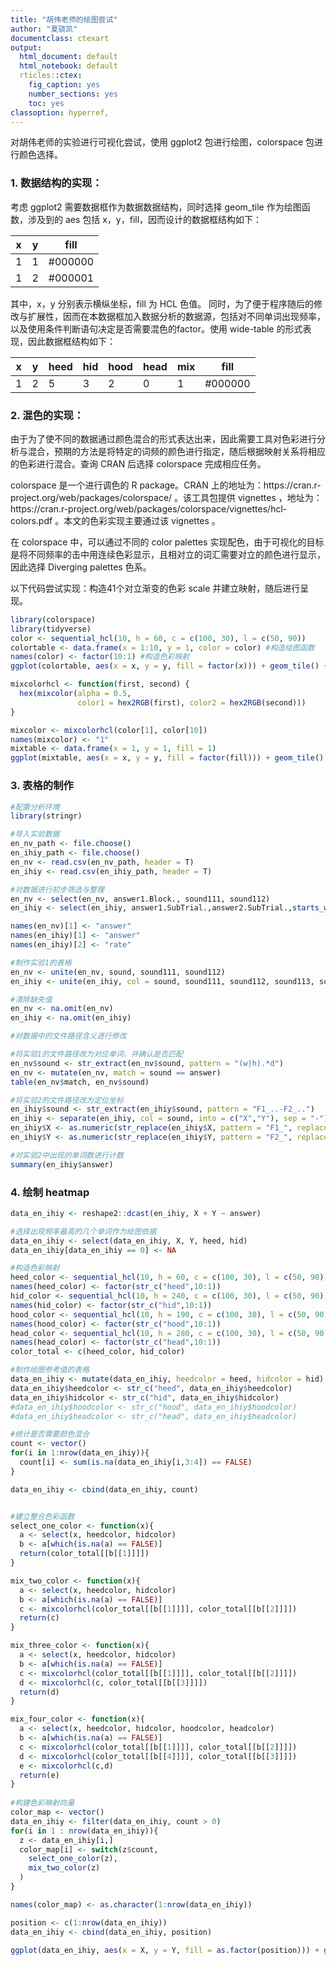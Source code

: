 ```yaml
---
title: "胡伟老师的绘图尝试"
author: "夏骁凯"
documentclass: ctexart
output:
  html_document: default
  html_notebook: default
  rticles::ctex:
    fig_caption: yes
    number_sections: yes
    toc: yes
classoption: hyperref,
---
```

对胡伟老师的实验进行可视化尝试，使用 ggplot2 包进行绘图，colorspace 包进行颜色选择。

### 1. 数据结构的实现：
考虑 ggplot2 需要数据框作为数据数据结构，同时选择 geom_tile 作为绘图函数，涉及到的 aes 包括 x，y，fill，因而设计的数据框结构如下：

x       |   y     |fill
-------|----------|--------
1|1|#000000
1|2|#000001

其中，x，y 分别表示横纵坐标，fill 为 HCL 色值。
同时，为了便于程序随后的修改与扩展性，因而在本数据框加入数据分析的数据源，包括对不同单词出现频率，以及使用条件判断语句决定是否需要混色的factor。使用 wide-table 的形式表现，因此数据框结构如下：

x |y |heed|hid|hood|head|mix|fill
--|--|----|---|----|----|---|----
1 |2 |5   |3  |2   |0   |1  |#000000

### 2. 混色的实现：
由于为了使不同的数据通过颜色混合的形式表达出来，因此需要工具对色彩进行分析与混合，预期的方法是将特定的词频的颜色进行指定，随后根据映射关系将相应的色彩进行混合。查询 CRAN 后选择 colorspace 完成相应任务。

colorspace 是一个进行调色的 R package。CRAN 上的地址为：https://cran.r-project.org/web/packages/colorspace/ 。该工具包提供 vignettes ，地址为：https://cran.r-project.org/web/packages/colorspace/vignettes/hcl-colors.pdf 。本文的色彩实现主要通过该 vignettes 。

在 colorspace 中，可以通过不同的 color palettes 实现配色，由于可视化的目标是将不同频率的击中用连续色彩显示，且相对立的词汇需要对立的颜色进行显示，因此选择 Diverging palettes 色系。

以下代码尝试实现：构造41个对立渐变的色彩 scale 并建立映射，随后进行呈现。
```r
library(colorspace)
library(tidyverse)
color <- sequential_hcl(10, h = 60, c = c(100, 30), l = c(50, 90))
colortable <- data.frame(x = 1:10, y = 1, color = color) #构造绘图函数
names(color) <- factor(10:1) #构造色彩映射
ggplot(colortable, aes(x = x, y = y, fill = factor(x))) + geom_tile() + scale_fill_manual(values = color)

mixcolorhcl <- function(first, second) {
  hex(mixcolor(alpha = 0.5, 
               color1 = hex2RGB(first), color2 = hex2RGB(second)))
}

mixcolor <- mixcolorhcl(color[1], color[10])
names(mixcolor) <- "1"
mixtable <- data.frame(x = 1, y = 1, fill = 1)
ggplot(mixtable, aes(x = x, y = y, fill = factor(fill))) + geom_tile() + scale_fill_manual(values = mixcolor)

```

### 3. 表格的制作
```r
#配置分析环境
library(stringr)

#导入实验数据
en_nv_path <- file.choose()
en_ihiy_path <- file.choose()
en_nv <- read.csv(en_nv_path, header = T)
en_ihiy <- read.csv(en_ihiy_path, header = T)

#对数据进行初步筛选与整理
en_nv <- select(en_nv, answer1.Block., sound111, sound112)
en_ihiy <- select(en_ihiy, answer1.SubTrial.,answer2.SubTrial.,starts_with("sound"))

names(en_nv)[1] <- "answer"
names(en_ihiy)[1] <- "answer"
names(en_ihiy)[2] <- "rate"

#制作实验1的表格
en_nv <- unite(en_nv, sound, sound111, sound112)
en_ihiy <- unite(en_ihiy, col = sound, sound111, sound112, sound113, sound114, sound115, sound121, sound122, sound123, sound124, sound125)

#清除缺失值
en_nv <- na.omit(en_nv)
en_ihiy <- na.omit(en_ihiy)

#对数据中的文件路径含义进行修改

#将实验1的文件路径改为对应单词，并确认是否匹配
en_nv$sound <- str_extract(en_nv$sound, pattern = "(w|h).*d")
en_nv <- mutate(en_nv, match = sound == answer)
table(en_nv$match, en_nv$sound)

#将实验2的文件路径改为定位坐标
en_ihiy$sound <- str_extract(en_ihiy$sound, pattern = "F1_..-F2_..")
en_ihiy <- separate(en_ihiy, col = sound, into = c("X","Y"), sep = "-")
en_ihiy$X <- as.numeric(str_replace(en_ihiy$X, pattern = "F1_", replacement = ""))
en_ihiy$Y <- as.numeric(str_replace(en_ihiy$Y, pattern = "F2_", replacement = ""))

#对实验2中出现的单词数进行计数
summary(en_ihiy$answer)
```

### 4. 绘制 heatmap
```r
data_en_ihiy <- reshape2::dcast(en_ihiy, X + Y ~ answer)

#选择出现频率最高的几个单词作为绘图依据
data_en_ihiy <- select(data_en_ihiy, X, Y, heed, hid)
data_en_ihiy[data_en_ihiy == 0] <- NA

#构造色彩映射
heed_color <- sequential_hcl(10, h = 60, c = c(100, 30), l = c(50, 90))
names(heed_color) <- factor(str_c("heed",10:1))
hid_color <- sequential_hcl(10, h = 240, c = c(100, 30), l = c(50, 90))
names(hid_color) <- factor(str_c("hid",10:1))
hood_color <- sequential_hcl(10, h = 190, c = c(100, 30), l = c(50, 90))
names(hood_color) <- factor(str_c("hood",10:1))
head_color <- sequential_hcl(10, h = 280, c = c(100, 30), l = c(50, 90))
names(head_color) <- factor(str_c("head",10:1))
color_total <- c(heed_color, hid_color)

#制作绘图参考值的表格
data_en_ihiy <- mutate(data_en_ihiy, heedcolor = heed, hidcolor = hid)
data_en_ihiy$heedcolor <- str_c("heed", data_en_ihiy$heedcolor)
data_en_ihiy$hidcolor <- str_c("hid", data_en_ihiy$hidcolor)
#data_en_ihiy$hoodcolor <- str_c("hood", data_en_ihiy$hoodcolor)
#data_en_ihiy$headcolor <- str_c("head", data_en_ihiy$headcolor)

#统计是否需要颜色混合
count <- vector()
for(i in 1:nrow(data_en_ihiy)){
  count[i] <- sum(is.na(data_en_ihiy[i,3:4]) == FALSE)
}

data_en_ihiy <- cbind(data_en_ihiy, count)


#建立整合色彩函数
select_one_color <- function(x){
  a <- select(x, heedcolor, hidcolor)
  b <- a[which(is.na(a) == FALSE)]
  return(color_total[[b[[1]]]])
}

mix_two_color <- function(x){
  a <- select(x, heedcolor, hidcolor)
  b <- a[which(is.na(a) == FALSE)]
  c <- mixcolorhcl(color_total[[b[[1]]]], color_total[[b[[2]]]])
  return(c)
}

mix_three_color <- function(x){
  a <- select(x, heedcolor, hidcolor)
  b <- a[which(is.na(a) == FALSE)]
  c <- mixcolorhcl(color_total[[b[[1]]]], color_total[[b[[2]]]])
  d <- mixcolorhcl(c, color_total[[b[[3]]]])
  return(d)
}

mix_four_color <- function(x){
  a <- select(x, heedcolor, hidcolor, hoodcolor, headcolor)
  b <- a[which(is.na(a) == FALSE)]
  c <- mixcolorhcl(color_total[[b[[1]]]], color_total[[b[[2]]]])
  d <- mixcolorhcl(color_total[[b[[4]]]], color_total[[b[[3]]]])
  e <- mixcolorhcl(c,d)
  return(e)
}
  
#构建色彩映射向量  
color_map <- vector()
data_en_ihiy <- filter(data_en_ihiy, count > 0)
for(i in 1 : nrow(data_en_ihiy)){
  z <- data_en_ihiy[i,]
  color_map[i] <- switch(z$count,
    select_one_color(z),
    mix_two_color(z)
  )
}

names(color_map) <- as.character(1:nrow(data_en_ihiy))

position <- c(1:nrow(data_en_ihiy))
data_en_ihiy <- cbind(data_en_ihiy, position)

ggplot(data_en_ihiy, aes(x = X, y = Y, fill = as.factor(position))) + geom_tile(show.legend = F) + scale_fill_manual(values = color_map) + theme_bw()
```

